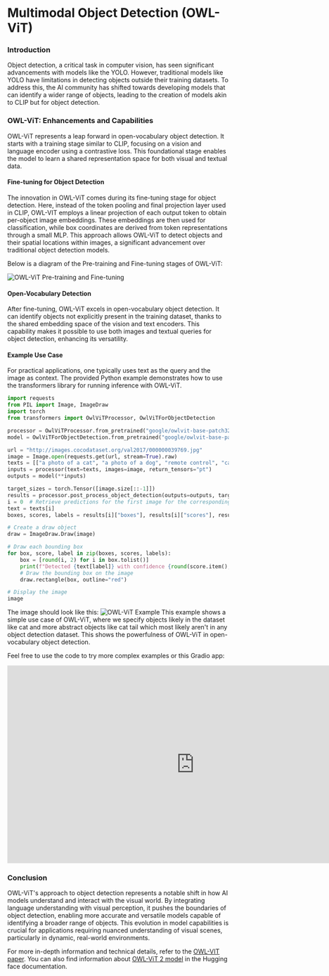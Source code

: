 # Multimodal Object Detection (OWL-ViT)
### Introduction

Object detection, a critical task in computer vision, has seen significant advancements with models like the YOLO. However, traditional models like YOLO have limitations in detecting objects outside their training datasets. To address this, the AI community has shifted towards developing models that can identify a wider range of objects, leading to the creation of models akin to CLIP but for object detection.

### OWL-ViT: Enhancements and Capabilities
OWL-ViT represents a leap forward in open-vocabulary object detection. It starts with a training stage similar to CLIP, focusing on a vision and language encoder using a contrastive loss. This foundational stage enables the model to learn a shared representation space for both visual and textual data.

#### Fine-tuning for Object Detection
The innovation in OWL-ViT comes during its fine-tuning stage for object detection. Here, instead of the token pooling and final projection layer used in CLIP, OWL-VIT employs a linear projection of each output token to obtain per-object image embeddings. These embeddings are then used for classification, while box coordinates are derived from token representations through a small MLP. This approach allows OWL-ViT to detect objects and their spatial locations within images, a significant advancement over traditional object detection models.

Below is a diagram of the Pre-training and Fine-tuning stages of OWL-ViT:

![OWL-ViT Pre-training and Fine-tuning](https://huggingface.co/datasets/huggingface/documentation-images/resolve/main/transformers/model_doc/owlvit_architecture.jpg)

#### Open-Vocabulary Detection
After fine-tuning, OWL-ViT excels in open-vocabulary object detection. It can identify objects not explicitly present in the training dataset, thanks to the shared embedding space of the vision and text encoders. This capability makes it possible to use both images and textual queries for object detection, enhancing its versatility.

#### Example Use Case
For practical applications, one typically uses text as the query and the image as context. The provided Python example demonstrates how to use the transformers library for running inference with OWL-ViT. 

```python
import requests
from PIL import Image, ImageDraw
import torch
from transformers import OwlViTProcessor, OwlViTForObjectDetection

processor = OwlViTProcessor.from_pretrained("google/owlvit-base-patch32")
model = OwlViTForObjectDetection.from_pretrained("google/owlvit-base-patch32")

url = "http://images.cocodataset.org/val2017/000000039769.jpg"
image = Image.open(requests.get(url, stream=True).raw)
texts = [["a photo of a cat", "a photo of a dog", "remote control", "cat tail"]]
inputs = processor(text=texts, images=image, return_tensors="pt")
outputs = model(**inputs)

target_sizes = torch.Tensor([image.size[::-1]])
results = processor.post_process_object_detection(outputs=outputs, target_sizes=target_sizes, threshold=0.1)
i = 0  # Retrieve predictions for the first image for the corresponding text queries
text = texts[i]
boxes, scores, labels = results[i]["boxes"], results[i]["scores"], results[i]["labels"]

# Create a draw object
draw = ImageDraw.Draw(image)

# Draw each bounding box
for box, score, label in zip(boxes, scores, labels):
    box = [round(i, 2) for i in box.tolist()]
    print(f"Detected {text[label]} with confidence {round(score.item(), 3)} at location {box}")
    # Draw the bounding box on the image
    draw.rectangle(box, outline="red")

# Display the image
image
```
The image should look like this:
![OWL-ViT Example](https://huggingface.co/datasets/hf-vision/course-assets/resolve/main/OWL_ViT_example.jpg)
This example shows a simple use case of OWL-ViT, where we specify objects likely in the dataset like cat and more abstract objects like cat tail which most likely aren't in any object detection dataset. This shows the powerfulness of OWL-ViT in open-vocabulary object detection.

Feel free to use the code to try more complex examples or this Gradio app:

<iframe
	src="https://johko-OWL-ViT.hf.space"
	frameborder="0"
	width="850"
	height="450">
</iframe>

### Conclusion

OWL-ViT's approach to object detection represents a notable shift in how AI models understand and interact with the visual world. By integrating language understanding with visual perception, it pushes the boundaries of object detection, enabling more accurate and versatile models capable of identifying a broader range of objects. This evolution in model capabilities is crucial for applications requiring nuanced understanding of visual scenes, particularly in dynamic, real-world environments.

For more in-depth information and technical details, refer to the [OWL-VIT paper](https://arxiv.org/abs/2205.06230). You can also find information about [OWL-ViT 2 model](https://huggingface.co/docs/transformers/model_doc/owlv2) in the Hugging face documentation.

